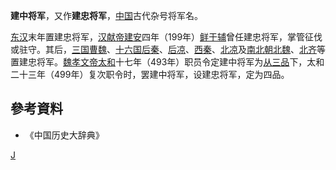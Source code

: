 '''建中将军'''，又作'''建忠将军'''，[[中国|中国]]古代杂号将军名。

[[东汉|东汉]]末年置建忠将军，[[汉献帝|汉献帝]][[建安|建安]]四年（199年）[[鲜于辅|鲜于辅]]曾任建忠将军，掌管征伐或驻守。其后，[[三国|三国]][[曹魏|曹魏]]、[[十六国|十六国]][[后秦|后秦]]、[[后凉|后凉]]、[[西秦|西秦]]、[[北凉|北凉]]及[[南北朝|南北朝]][[北魏|北魏]]、[[北齐|北齐]]等置建忠将军。[[魏孝文帝|魏孝文帝]][[太和|太和]]十七年（493年）职员令定建中将军为[[从三品|从三品]]下，太和二十三年（499年）复次职令时，罢建中将军，设建忠将军，定为四品。

== 參考資料 ==
*《中国历史大辞典》

[[Category:中国古代将军称号|J]]